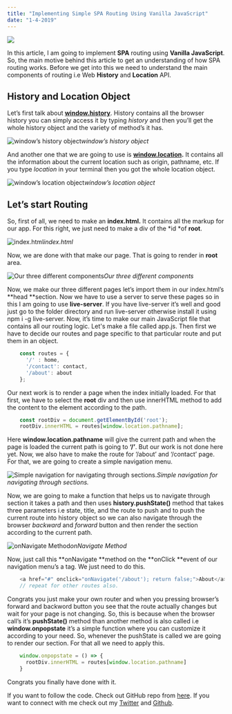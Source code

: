 ```yaml
---
title: "Implementing Simple SPA Routing Using Vanilla JavaScript"
date: "1-4-2019"
---
```


![](https://cdn-images-1.medium.com/max/800/1*mHQDsqWBWs3tBrPz2uZWtA.jpeg)

In this article, I am going to implement **SPA** routing using **Vanilla JavaScript**.
So, the main motive behind this article to get an understanding of how SPA routing works. Before we get into this we need to understand the main components of routing i.e Web **History** and **Location** API.

## History and Location Object

Let’s first talk about **[window.history](https://developer.mozilla.org/en-US/docs/Web/API/History)**. History contains all the browser history you can simply access it by typing *history* and then you’ll get the whole history object and the variety of method’s it has.

![window’s history object](https://cdn-images-1.medium.com/max/2346/1*o5aivA_EwWECOOZnq2GYog.png)*window’s history object*

And another one that we are going to use is **[window.location](https://developer.mozilla.org/en-US/docs/Web/API/Location).** It contains all the information about the current location such as origin, pathname, etc. If you type *location* in your terminal then you got the whole location object.

![window’s location object](https://cdn-images-1.medium.com/max/2254/1*GHosXKQnj5bwM8x3jo8wKQ.png)*window’s location object*

## Let’s start Routing

So, first of all, we need to make an **index.html.** It contains all the markup for our app. For this right, we just need to make a div of the *id *of **root**.

![index.html](https://cdn-images-1.medium.com/max/2840/1*gbW54Pe4_GxHFe4hxB0V8w.png)*index.html*

Now, we are done with that make our page. That is going to render in **root** area.

![Our three different components](https://cdn-images-1.medium.com/max/2840/1*FbzwL2Qa7-_o2CXBgHmTyA.png)*Our three different components*

Now, we make our three different pages let’s import them in our index.html’s **head **section. Now we have to use a server to serve these pages so in this I am going to use **live-server**. If you have live-server it’s well and good just go to the folder directory and run live-server otherwise install it using npm i -g live-server.
Now, it’s time to make our main JavaScript file that contains all our routing logic.
Let's make a file called app.js. 
Then first we have to decide our routes and page specific to that particular route and put them in an object.

```js
    const routes = {
      '/' : home,
      '/contact': contact,
      '/about': about
    };
```
Our next work is to render a page when the index initially loaded. For that first, we have to select the **root** div and then use innerHTML method to add the content to the element according to the path.

```js
    const rootDiv = document.getElementById('root');
    rootDiv.innerHTML = routes[window.location.pathname];
```

Here **window.location.pathname** will give the current path and when the page is loaded the current path is going to **‘/’**. But our work is not done here yet. Now, we also have to make the route for ‘/about’ and ‘/contact’ page. For that, we are going to create a simple navigation menu.

![Simple navigation for navigating through sections.](https://cdn-images-1.medium.com/max/3328/1*HRolE_-GnyX2C7o-ye5ZIQ.png)*Simple navigation for navigating through sections.*

Now, we are going to make a function that helps us to navigate through section it takes a path and then uses **history.pushState()** method that takes three parameters i.e state, title, and the route to push and to push the current route into history object so we can also navigate through the browser *backward* and *forward* button and then render the section according to the current path.

![onNavigate Method](https://cdn-images-1.medium.com/max/3160/1*nok3v9iCyS75U1G0dgWHow.png)*onNavigate Method*

Now, just call this **onNavigate **method on the **onClick **event of our navigation menu’s a tag. We just need to do this.

```js
    <a href="#" onclick="onNavigate('/about'); return false;">About</a>
    // repeat for other routes also.
```

Congrats you just make your own router and when you pressing browser’s forward and backword button you see that the route actually changes but wait for your page is not changing. So, this is because when the browser call’s it’s **pushState()** method than another method is also called i.e **window.onpopstate** it’s a simple function where you can customize it according to your need. So, whenever the pushState is called we are going to render our section. For that all we need to apply this.

```js
    window.onpopstate = () => {
      rootDiv.innerHTML = routes[window.location.pathname]
    }
```

Congrats you finally have done with it.

If you want to follow the code. Check out GitHub repo from [here](https://github.com/praveen-me/simple-vanila-router).
If you want to connect with me check out my [Twitter](https://twitter.com/am_pra_veen) and [Github](https://github.com/praveen-me).
